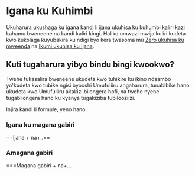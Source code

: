 # Igana ku Kuhimbi

Ukuharura ukushaga ku igana kandi li ijana ukuhisa ku kuhumbi kaliri kazi kahamu bweneene na kandi kaliri kingi. Haliko umwazi mwija kuliri kudeta kwo kukolaga kuyubakira ku ndigi byo kera twasoma mu [Zero ukuhisa ku mweenda](./zero-ku-ikumi) na [Ikumi ukuhisa ku Ijana](./ikumi-ku-igana).

## Kuti tugaharura yibyo bindu bingi kwookwo?

Twehe tukasalira bweneene ukudeta kwo tuhikire ku ikino ndaambo yo'kudeta kwo tubike ngisi byooshi Umufuliiru angaharura, tunabibike hano ukudeta kwo Umufuliiru akakizi bilongera hofi, na twehe nyene tugabilongera hano ku kyanya tugakiziba tubilooziizi.

Injira kandi li formule, yeno hano:

### Igana ku magana gabiri

==Ijana + na+..==

### Amagana gabiri

===Magana gabiri + na+...
